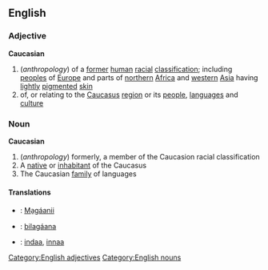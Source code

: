 ==English==
===Adjective===
[[Category:English adjectives]]
'''Caucasian'''
#(''anthropology'') of a [[former]] [[human]] [[racial]] [[classification]]; including [[people]]s of [[Europe]] and parts of [[northern]] [[Africa]] and [[western]] [[Asia]] having [[lightly]] [[pigmented]] [[skin]]
#of, or relating to the [[Caucasus]] [[region]] or its [[people]], [[language]]s and [[culture]]
===Noun===
[[Category:English nouns]]
'''Caucasian'''
#(''anthropology'') formerly, a member of the Caucasion racial classification
#A [[native]] or [[inhabitant]] of the Caucasus
#The Caucasian [[family]] of languages

====Translations====
* {{apj}}: [[Ma̠gáanii]]
* {{nv}}: [[bilagáana]]
* {{apw}}: [[indaa]], [[innaa]]
